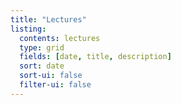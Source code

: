 ```yaml
---
title: "Lectures"
listing:
  contents: lectures
  type: grid
  fields: [date, title, description]
  sort: date
  sort-ui: false
  filter-ui: false
---
```




